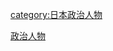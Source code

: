 {{Catnav|頁面分類|人物|各國人物|日本人|日本政治人物}}
{{Catnav|頁面分類|人物|各國人物|各國政治人物|日本政治人物}}
{{Catnav|頁面分類|历史|各國歷史|日本历史|第二次世界大戰後日本|戰後日本政治}}
{{Catnav|頁面分類|政治|各國政治|日本政治|戰後日本政治}}


[[category:日本政治人物|category:日本政治人物]]
[[Category:戰後日本政治|政治人物]]